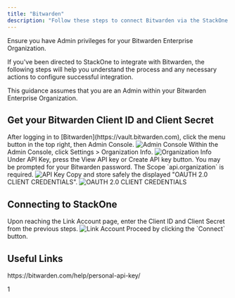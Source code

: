 ```yaml
---
title: "Bitwarden"
description: "Follow these steps to connect Bitwarden via the StackOne Hub successfully."
---
```



<Warning>
  Ensure you have Admin privileges for your Bitwarden Enterprise Organization.
</Warning>

If you've been directed to StackOne to integrate with Bitwarden, the following steps will help you understand the process and any necessary actions to configure successful integration.

This guidance assumes that you are an Admin within your Bitwarden Enterprise Organization.

## Get your Bitwarden Client ID and Client Secret

<Steps>
  <Step title="Access Admin Console">
    After logging in to [Bitwarden](https://vault.bitwarden.com), click the menu button in the top right, then Admin Console.
    <Frame>
      <img className='rounded-md' style={{ margin: '0 auto', border: '1px solid #efefef' }} alt="Admin Console" src="/images/bitwarden/image1.png" />
    </Frame>
  </Step>

  <Step title="Navigate to Organization Info">
    Within the Admin Console, click Settings > Organization Info.
    <Frame>
      <img className='rounded-md' style={{ margin: '0 auto', border: '1px solid #efefef' }} alt="Organization Info" src="/images/bitwarden/image2.png" />
    </Frame>
  </Step>

  <Step title="Generate or View API Key">
    Under API Key, press the View API key or Create API key button. You may be prompted for your Bitwarden password. The Scope `api.organization` is required.
    <Frame>
      <img className='rounded-md' style={{ margin: '0 auto', border: '1px solid #efefef' }} alt="API Key" src="/images/bitwarden/image3.png" />
    </Frame>
  </Step>

  <Step title="Copy Credentials">
    Copy and store safely the displayed "OAUTH 2.0 CLIENT CREDENTIALS".
    <Frame>
      <img className='rounded-md' style={{ margin: '0 auto', border: '1px solid #efefef' }} alt="OAUTH 2.0 CLIENT CREDENTIALS" src="/images/bitwarden/image4.png" />
    </Frame>
  </Step>
</Steps>

## Connecting to StackOne

<Steps>
  <Step title="Enter Credentials">
    Upon reaching the Link Account page, enter the Client ID and Client Secret from the previous steps.
    <Frame>
      <img className='rounded-md' style={{ margin: '0 auto', border: '1px solid #efefef' }} alt="Link Account" src="/images/bitwarden/image5.png" />
    </Frame>
  </Step>

  <Step title="Connect">
    Proceed by clicking the `Connect` button.
  </Step>
</Steps>

<IntegrationFooter />

## Useful Links
<Card title="API Reference" icon="link" href="https://bitwarden.com/help/personal-api-key/">
    https://bitwarden.com/help/personal-api-key/
</Card>

1
